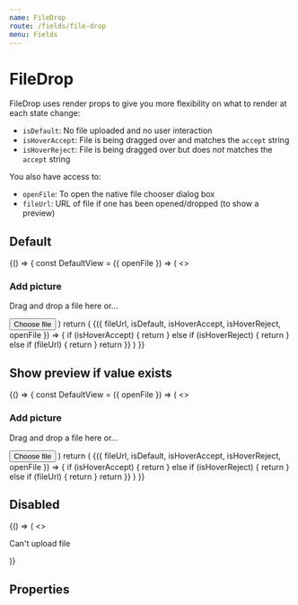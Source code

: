 ```yaml
---
name: FileDrop
route: /fields/file-drop
menu: Fields
---
```




# FileDrop

FileDrop uses render props to give you more flexibility on what to render at each state change:

- `isDefault`: No file uploaded and no user interaction
- `isHoverAccept`: File is being dragged over and matches the `accept` string
- `isHoverReject`: File is being dragged over but does _not_ matches the `accept` string

You also have access to:

- `openFile`: To open the native file chooser dialog box
- `fileUrl`: URL of file if one has been opened/dropped (to show a preview)

## Default

<Playground>
  {() => {
    const DefaultView = ({ openFile }) => (
      <>
        <h3>Add picture</h3>
        <p>Drag and drop a file here or…</p>
        <Button onClick={openFile} type="button">
          Choose file
        </Button>
      </>
    )
    return (
      <FileDrop
        name="avatar"
        label="Avatar"
        hint="Files must be <200MB"
        required
        onChange={console.debug}
        onAddFile={console.debug}
        onRemoveFile={console.debug}
        onError={console.error}
      >
        {({ fileUrl, isDefault, isHoverAccept, isHoverReject, openFile }) => {
          if (isHoverAccept) {
            return <Icon name="positive" />
          } else if (isHoverReject) {
            return <Icon name="negative" />
          } else if (fileUrl) {
            return <FilePreviewImage src={fileUrl} />
          }
          return <DefaultView openFile={openFile} />
        }}
      </FileDrop>
    )
  }}
</Playground>

## Show preview if value exists

<Playground>
  {() => {
    const DefaultView = ({ openFile }) => (
      <>
        <h3>Add picture</h3>
        <p>Drag and drop a file here or…</p>
        <Button onClick={openFile} type="button">
          Choose file
        </Button>
      </>
    )
    return (
      <FileDrop
        name="avatar"
        label="Avatar"
        hint="Files must be <200MB"
        required
        onChange={console.debug}
        onAddFile={console.debug}
        onRemoveFile={console.debug}
        onError={console.error}
        value="https://cdn-development.welcometothejungle.co/uploads/robert/applicants/303416437e/avatars/0.jpg?v=63731713698"
      >
        {({ fileUrl, isDefault, isHoverAccept, isHoverReject, openFile }) => {
          if (isHoverAccept) {
            return <Icon name="positive" />
          } else if (isHoverReject) {
            return <Icon name="negative" />
          } else if (fileUrl) {
            return <FilePreviewImage src={fileUrl} />
          }
          return <DefaultView openFile={openFile} />
        }}
      </FileDrop>
    )
  }}
</Playground>

## Disabled

<Playground>
  <FileDrop disabled>
    {() => (
      <>
        <Icon name="negative" />
        <p>Can't upload file</p>
      </>
    )}
  </FileDrop>
</Playground>

## Properties

<Props of={FileDrop} />
